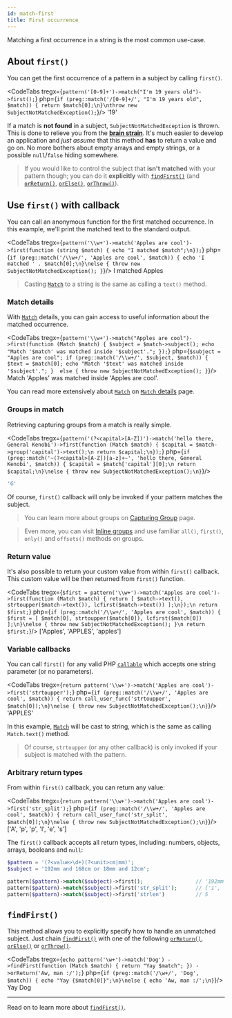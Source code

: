 ```yaml
---
id: match-first
title: First occurrence
---
```



Matching a first occurrence in a string is the most common use-case.

## About `first()`

You can get the first occurrence of a pattern in a subject by calling `first()`.

<CodeTabs
    tregx={`pattern('[0-9]+')->match("I'm 19 years old")->first();`}
    php={`if (preg::match('/[0-9]+/', "I'm 19 years old", $match)) {
    return $match[0];\n}\nthrow new SubjectNotMatchedException();`}/>
<Result>'19'</Result>

If a match is **not found** in a subject, `SubjectNotMatchedException` is thrown. This is done to relieve you from the 
[**brain strain**]. It's much easier to develop an application and *just assume* that this
method **has** to return a value and go on. No more bothers about empty arrays and empty strings, or a possible
`null`/`false` hiding somewhere.

> If you would like to control the subject that **isn't matched** with your pattern though; 
> you can do it **explicitly** with [`findFirst()`](#findfirst) (and [`orReturn()`], [`orElse()`], [`orThrow()`]).

## Use `first()` with callback

You can call an anonymous function for the first matched occurrence. In this example, we'll print the matched text to the 
standard output.

<CodeTabs
    tregx={`pattern('\\w+')->match('Apples are cool')->first(function (string $match) {
    echo "I matched $match";\n});`}
    php={`if (preg::match('/\\w+/', 'Apples are cool', $match)) {
    echo 'I matched ' . $match[0];\n}\nelse {
    throw new SubjectNotMatchedException();
}`}/>
<Result text>I matched Apples</Result>

> Casting [`Match`] to a string is the same as calling a `text()` method.

### Match details

With [`Match`] details, you can gain access to useful information about the matched occurrence.

<CodeTabs
    tregx={`pattern('\\w+')->match("Apples are cool")->first(function (Match $match) {
    $subject = $match->subject();
    echo "Match '$match' was matched inside '$subject'.";
});`}
    php={`$subject = "Apples are cool";
if (preg::match('/\\w+/', $subject, $match)) {
    $text = $match[0];
    echo "Match '$text' was matched inside '$subject'.";
} 
else {
    throw new SubjectNotMatchedException();
}`}/>
<Result text>Match 'Apples' was matched inside 'Apples are cool'.</Result>

You can read more extensively about [`Match`] on [`Match` details] page.

### Groups in match

Retrieving capturing groups from a match is really simple.

<CodeTabs
    tregx={`pattern('(?<capital>[A-Z])')->match('hello there, General Kenobi')->first(function (Match $match) {
    $capital = $match->group('capital')->text();\n
    return $capital;\n});`}
    php={`if (preg::match('~(?<capital>[A-Z])[a-z]+~', 'hello there, General Kenobi', $match)) {
    $capital = $match['capital'][0];\n
    return $capital;\n}\nelse {
    throw new SubjectNotMatchedException();\n}`}/>

<!--T-Regx:{return-at(0)}-->
<!--Result-Value-->
```php
'G'
```

Of course, `first()` callback will only be invoked if your pattern matches the subject.

> You can learn more about groups on [Capturing Group](match-groups.md) page. 

> Even more, you can visit [Inline groups](match-group.mdx) and use familiar `all()`, `first()`, `only()` and `offsets()`
> methods on groups. 

### Return value

It's also possible to return your custom value from within `first()` callback. This custom value will be then returned 
from `first()` function.

<CodeTabs
    tregx={`$first = pattern('\\w+')->match('Apples are cool')->first(function (Match $match) {
    return [
        $match->text(), 
        strtoupper($match->text()),
        lcfirst($match->text())
    ];\n});\n
return $first;`}
    php={`if (preg::match('/\\w+/', 'Apples are cool', $match)) {
    $first = [
        $match[0],
        strtoupper($match[0]),
        lcfirst($match[0])
    ];\n}\nelse {
    throw new SubjectNotMatchedException();
}\n
return $first;`}/>
<Result>['Apples', 'APPLES', 'apples']</Result>

### Variable callbacks

You can call `first()` for any valid PHP [`callable`] which accepts one string parameter (or no parameters).

<CodeTabs
    tregx={`return pattern('\\w+')->match('Apples are cool')->first('strtoupper');`}
    php={`if (preg::match('/\\w+/', 'Apples are cool', $match)) {
    return call_user_func('strtoupper', $match[0]);\n}\nelse {
    throw new SubjectNotMatchedException();\n}`}/>
<Result>'APPLES'</Result>

In this example, [`Match`] will be cast to string, which is the same as calling `Match.text()` method.

> Of course, `strtoupper` (or any other callback) is only invoked **if** your subject is matched with the pattern.

### Arbitrary return types

From within `first()` callback, you can return any value:

<CodeTabs
    tregx={`return pattern('\\w+')->match('Apples are cool')->first('str_split');`}
    php={`if (preg::match('/\\w+/', 'Apples are cool', $match)) {
    return call_user_func('str_split', $match[0]);\n}\nelse {
    throw new SubjectNotMatchedException();\n}`}/>
<Result>['A', 'p', 'p', 'l', 'e', 's']</Result>

The `first()` callback accepts all return types, including: numbers, objects, arrays, booleans and `null`:

```php
$pattern = '(?<value>\d+)(?<unit>cm|mm)';
$subject = '192mm and 168cm or 18mm and 12cm';

pattern($pattern)->match($subject)->first();                 // '192mm'
pattern($pattern)->match($subject)->first('str_split');      // ['1', '9', '2', 'm', 'm']
pattern($pattern)->match($subject)->first('strlen')          // 5
```

## `findFirst()`

This method allows you to explicitly specify how to handle an unmatched subject. Just chain [`findFirst()`] with
one of the following [`orReturn()`], [`orElse()`] or [`orThrow()`].

<CodeTabs
    tregx={`echo pattern('\w+')->match('Dog')
    ->findFirst(function (Match $match) {
        return "Yay $match";
    })
    ->orReturn('Aw, man :/');`}
    php={`if (preg::match('/\w+/', 'Dog', $match)) {
    echo "Yay {$match[0]}";\n}\nelse {
    echo 'Aw, man :/';\n}`}/>
<Result text>Yay Dog</Result>

---

Read on to learn more about [`findFirst()`].

[`callable`]: https://www.php.net/manual/en/language.types.callable.php
[`Match`]: match-details.md
[`Match` details]: match-details.md
[**brain strain**]: overview.mdx#brain-strain
[`findFirst()`]: match-find-first.mdx
[`orReturn()`]: match-find-first.mdx#orreturn
[`orElse()`]: match-find-first.mdx#orelse
[`orThrow()`]: match-find-first.mdx#orthrow
